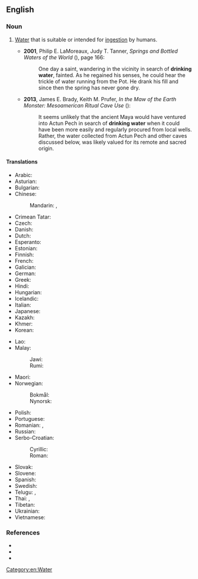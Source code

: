==English==
{{wikipedia}}
{{wikibooks}}

===Noun===
{{en-noun|-|s}}

# [[water|Water]] that is suitable or intended for [[ingestion]] by humans.
#: {{syn|en|{{l|en|[[potable]] [[water]]}}}}
#* '''2001''', Philip E. LaMoreaux, Judy T. Tanner, ''Springs and Bottled Waters of the World'' ({{ISBN|9783540618416}}), page 166:
#*: One day a saint, wandering in the vicinity in search of '''drinking water''', fainted. As he regained his senses, he could hear the trickle of water running from the Pot. He drank his fill and since then the spring has never gone dry.
#* '''2013''', James E. Brady, Keith M. Prufer, ''In the Maw of the Earth Monster: Mesoamerican Ritual Cave Use'' ({{ISBN|9780292756151}}):
#*: It seems unlikely that the ancient Maya would have ventured into Actun Pech in search of '''drinking water''' when it could have been more easily and regularly procured from local wells. Rather, the water collected from Actun Pech and other caves discussed below, was likely valued for its remote and sacred origin.

====Translations====
{{trans-top|water for humans}}
* Arabic: {{t|ar|مَاء شُرْب}}
* Asturian: {{t|ast|agua potable|f}}
* Bulgarian: {{t|bg|питейна вода|f}}
* Chinese:
*: Mandarin: {{t+|cmn|飲用水|sc=Hani}}, {{t+|cmn|饮用水|tr=yǐnyòngshuǐ|sc=Hani}}
* Crimean Tatar: {{t|crh|içilgen suv}}
* Czech: {{t+|cs|pitná voda|f}}
* Danish: {{t+|da|drikkevand}}
* Dutch: {{t+|nl|drinkwater}}
* Esperanto: {{t|eo|trinkakvo}}
* Estonian: {{t|et|joogivesi}}
* Finnish: {{t+|fi|juomavesi}}
* French: {{t+|fr|eau potable|f}}
* Galician: {{t|gl|auga potable|f}}
* German: {{t+|de|Trinkwasser|n}}
* Greek: {{t|el|πόσιμο νερό|n}}
* Hindi: {{t-needed|hi}}
* Hungarian: {{t+|hu|ivóvíz}}
* Icelandic: {{t+|is|drykkjarvatn|n}}
* Italian: {{t|it|acqua potabile|f}}
* Japanese: {{t|ja|飲用水|tr=いんようすい, inyōsui}}
* Kazakh: {{t|kk|ауыз су|sc=Cyrl}}
* Khmer: {{t-needed|km}}
* Korean: {{t+|ko|음료수}}
{{trans-mid}}
* Lao: {{t+|lo|ນ້ຳດື່ມ}}
* Malay:
*: Jawi: {{t+|ms|اءير مينوم|sc=Arab}}
*: Rumi: {{t+|ms|air minum}}
* Maori: {{t|mi|wai inu}}
* Norwegian:
*: Bokmål: {{t|nb|drikkevann|n}}
*: Nynorsk: {{t|nn|drikkevatn|n}}
* Polish: {{t|pl|woda do picia}}
* Portuguese: {{t|pt|[[água]] [[potável]]|f}}
* Romanian: {{t|ro|apă potabilă|f}}, {{t|ro|apă de băut|f}}
* Russian: {{t+|ru|питьева́я вода́|f}}
* Serbo-Croatian:
*: Cyrillic: {{t|sh|питка вода|f}}
*: Roman: {{t|sh|pitka voda|f}}
* Slovak: {{t|sk|pitná voda}}
* Slovene: {{t|sl|pitna voda|f}}
* Spanish: {{t|es|agua potable|f}}
* Swedish: {{t+|sv|dricksvatten}}
* Telugu: {{t+|te|తాగునీరు}}, {{t|te|త్రాగునీరు}}
* Thai: {{t|th|น้ำดื่ม}}, {{t|th|น้ำกิน}}
* Tibetan: {{t-needed|bo}}
* Ukrainian: {{t-needed|uk}}
* Vietnamese: {{t+|vi|nước uống}}
{{trans-bottom}}

===References===
<references />
* {{R:ODO|drinking_water}}
* {{R:MWO}}
* {{R:Dictionary.com}}

[[Category:en:Water]]